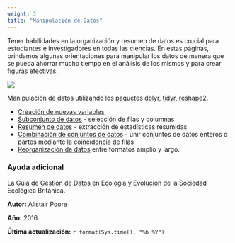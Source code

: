 ```yaml
---
weight: 3
title: "Manipulación de Datos"
---
```



Tener habilidades en la organización y resumen de datos es crucial para estudiantes e investigadores en todas las ciencias. En estas páginas, brindamos algunas orientaciones para manipular los datos de manera que se pueda ahorrar mucho tiempo en el análisis de los mismos y para crear figuras efectivas.


![](Data_entry_image.jpg)


Manipulación de datos utilizando los paquetes
[dplyr](https://cran.r-project.org/web/packages/dplyr/index.html),
[tidyr](https://blog.rstudio.org/2014/07/22/introducing-tidyr/),
[reshape2](https://cran.r-project.org/web/packages/reshape2/).

* [Creación de nuevas variables](making-new-variables/)
* [Subconjunto de datos](subsetting-data/) - selección de filas y columnas
* [Resumen de datos](summarising-data/) - extracción de estadísticas resumidas
* [Combinación de conjuntos de datos](combining-datasets/) - unir conjuntos de datos enteros o partes mediante la coincidencia de filas
* [Reorganización de datos](reshaping-data/) entre formatos amplio y largo.

### Ayuda adicional

La [Guía de Gestión de Datos en Ecología y Evolución](http://www.britishecologicalsociety.org/wp-content/uploads/Publ_Data-Management-Booklet.pdf) de la Sociedad Ecológica Británica.

**Autor:** Alistair Poore

**Año:** 2016

**Última actualización:** `r format(Sys.time(), "%b %Y")`